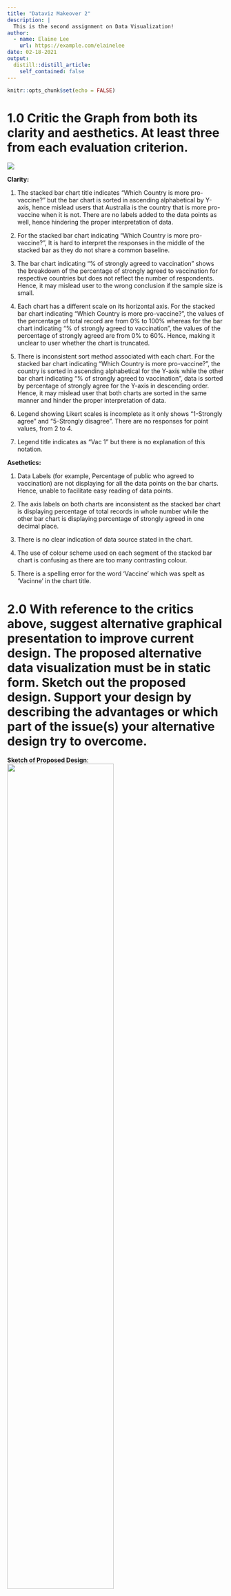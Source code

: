 ```yaml
---
title: "Dataviz Makeover 2"
description: |
  This is the second assignment on Data Visualization!
author:
  - name: Elaine Lee
    url: https://example.com/elainelee
date: 02-18-2021
output:
  distill::distill_article:
    self_contained: false
---
```



```r
knitr::opts_chunk$set(echo = FALSE)
```

#  1.0 Critic the Graph from both its clarity and aesthetics. At least three from each evaluation criterion.

![](./image/Question.PNG)

**Clarity:**

1. The stacked bar chart title indicates “Which Country is more pro-vaccine?” but the bar chart is sorted in ascending alphabetical by Y-axis, hence mislead users that Australia is the country that is more pro-vaccine when it is not. There are no labels added to the data points as well, hence hindering the proper interpretation of data. 

2. For the stacked bar chart indicating “Which Country is more pro-vaccine?”, It is hard to interpret the responses in the middle of the stacked bar as they do not share a common baseline.

3. The bar chart indicating “% of strongly agreed to vaccination” shows the breakdown of the percentage of strongly agreed to vaccination for respective countries but does not reflect the number of respondents. Hence, it may mislead user to the wrong conclusion if the sample size is small.

4. Each chart has a different scale on its horizontal axis. For the stacked bar chart indicating “Which Country is more pro-vaccine?”, the values of the percentage of total record are from 0% to 100% whereas for the bar chart indicating “% of strongly agreed to vaccination”, the values of the percentage of strongly agreed are from 0% to 60%. Hence, making it unclear to user whether the chart is truncated. 

5. There is inconsistent sort method associated with each chart. For the stacked bar chart indicating “Which Country is more pro-vaccine?”, the country is sorted in ascending alphabetical for the Y-axis while the other bar chart indicating “% of strongly agreed to vaccination”, data is sorted by percentage of strongly agree for the Y-axis in descending order. Hence, it may mislead user that both charts are sorted in the same manner and hinder the proper interpretation of data.

6. Legend showing Likert scales is incomplete as it only shows “1-Strongly agree” and “5-Strongly disagree”. There are no responses for point values, from 2 to 4.

7. Legend title indicates as “Vac 1” but there is no explanation of this notation.

**Asethetics:**

1. Data Labels (for example, Percentage of public who agreed to vaccination) are not displaying for all the data points on the bar charts. Hence, unable to facilitate easy reading of data points.

3. The axis labels on both charts are inconsistent as the stacked bar chart is displaying percentage of total records in whole number while the other bar chart is displaying percentage of strongly agreed in one decimal place.

4. There is no clear indication of data source stated in the chart.

5. The use of colour scheme used on each segment of the stacked bar chart is confusing as there are too many contrasting colour.

6. There is a spelling error for the word ‘Vaccine’ which was spelt as ‘Vacinne’ in the chart title.

#  2.0 With reference to the critics above, suggest alternative graphical presentation to improve current design. The proposed alternative data visualization must be in static form. Sketch out the proposed design. Support your design by describing the advantages or which part of the issue(s) your alternative design try to overcome.

**Sketch of Proposed Design**:
![](./image/Sketch.jpg){width=70%}

**In terms of Clarity:**

**For the First Chart**

1. A diverging stacked bar is created with the use of two contrasting colour to help user mentally group each half of the diverging stacked bar. Also, to include data labels for all data points.

  The positive and negative percentages are presented using a           synchronized dual axis chart. The neutrals are a separate chart       that is placed next to this dual axis chart.

Note: (i) "Strongly Disagree" and "Disagree" categories are combined   to obtain Percentage Negative.
(ii) "Strongly Agree" and "Agree" categories are combined to obtain    Percentage Positive.

2. Subsequently, a histogram bar chart is created to show the breakdown of responses for all point values on a Likert scale (“1-Strongly agree”, “2-Agree”,"3-Neutral”,"4-Disagree”,"5-Strongly disagree”) when user hovers over the stacked bar.

3. In order to build a dashboard that is interactive, parameter actions such as filters are used. For instance, user can select the survey questions using a parameter control to change the type of question. (i.e. Vac_1 is renamed to “If a Covid-19 vaccine were made available to me this week, I would definitely get it”.) For the purpose of further analysis, data collected from vac2_1, vac2_2, vac2_3, vac2_6 and vac3 are used.

**For the Second Chart**

1. In order not to mislead user into thinking that they can conclude more than the data allows, the results are presented with confidence intervals (i.e. at 90%/95%/99% confidence interval).

2. In order to build a dashboard that is interactive, parameter actions such as filters are used. For instance, user can select the date using a parameter control to change the Month of Year (i.e. January 2021).

**In terms of Asethetics:**

1. All Data points are consistently labelled in percentage in 0 decimal place, Chart title is included, and Axis title are properly labelled for better visualization of data.

2. Data source is clearly stated in the chart. Link as follows: https://github.com/YouGov-Data/covid-19-tracker/tree/master/data.

3. For better visualisation of the histogram bar chart, sequential colour scheme is applied. Recolour each segment of the stack from darkest to lightest shades of one colour to differentiate Positive sentiment, Neutral and Negative sentiment.

#  3.0 Using Tableau, design the proposed data visualization

Data Visualization can be found in Tableau Public Server:     https://public.tableau.com/profile/elaine3214#!/vizhome/Dataviz2_16136800084340/Dashboard1?publish=yes

#  4.0 Provide step-by-step description on how the data visualization was prepared

## Data Sources
Data Sources are extracted from https://github.com/YouGov-Data/covid-19-tracker/tree/master/data.

## Data Preparation

**For CSV files:**

1.	Unzip the zip files of Australia, Denmark, France, Germany, Italy, Norway, Singapore, Sweden and United Kingdom which was downloaded from Imperial College London YouGov Covid 19 Behaviour Tracker Data Hub hosted at Github. Save all 14 CSV files (comprised of Australia, Canada, Denmark, Finland, France, Germany, Italy, Japan, Netherlands, Norway, Singapore, South Korea, Sweden and United Kingdom) in a folder.

2. There were multiple columns of field name “employment_status” for Denmark, Finland, Norway and Sweden CSV files.

3. The below formula was used to combine data from multiple columns into one column to reflect the correct Employment Status for Norway's CSV files. Apply similar formula for Denmark, Finland, and Sweden CSV files.

**Formula**: IF(MATCH("Yes",CA2:CG2,0)=1,"Full time employment",IF(MATCH("Yes",CA2:CG2,0)=2,"Part time employment",IF(MATCH("Yes",CA2:CG2,0)=3,"Full time student",IF(MATCH("Yes",CA2:CG2,0)=4,"Retired",IF(MATCH("Yes",CA2:CG2,0)=5,"Unemployed",IF(MATCH("Yes",CA2:CG2,0)=6,"Not working",IF(MATCH("Yes",CA2:CG2,0)=7,"Other",0)))))))

Rename CSV files to "Denmark_cleaned", "Finland_cleaned", "Norway_cleaned" and "Sweden_cleaned".

4. Next, remove the column field name “household_children_resp” for Australia's CSV file as there are no values and there is already a similar column field name “household_children” with valid values. 

**For Tableau:**

1. Go to File and open the folder where all 14 CSV files are kept and double click on any one of the CSV files. All the CSV files in the folder will be automatically be listed in Tableau.

2. Next, manually union distinct tables. On the Data Source page, double click on **New Union** to set up the union. Select all tables to union in the left pane and then drag them directly below the first table. 

![](./image/Unioncleaned.PNG){width=70%}

3. Click Apply and Ok to union.

**Manage Metadata**

1. To hide multiple columns as not relevant for analysis by clicking on the drop-down arrow next to a column name and then select Hide. Hence, retaining the relevant columns as shown in the screenshot below. To rename column for better visualization: Double-click Table Name column and rename to "Country" for the last field name.

![](./image/Picture80.PNG){width=70%}

**Pivot**

1. On the Data Source page, select columns on vac_1,vac2_1,vac2_2,vac2_3,vac2_6 and vac_3. Right-click and select **Pivot**. Rename the new pivot fields to **"Survey Answer"** and **"Survey Question"**.

![](./image/pivots.PNG){width=70%}

## Tableau Works

1. **Create an Extract**: After setting up the data source on the Data Source page, in the upper-right corner, select **Extract** to include all data.

![](./image/Extract.PNG){width=70%}

2. **Edit Alias**: Click on the worksheet. In the Data pane, right-click on Country and select Aliases. In the Edit Aliases dialog box, amend the Value (Alias) to the respective country names. 

![](./image/Alias country.PNG){width=70%}

In the Data pane, right-click on **"Survey Answer"**. In the Edit Aliases dialog box, amend the Value (Alias) to the following responses ranges from 1="Strongly agree”, 2="Agree”, 3="Neutral”, 4="Disagree” and 5="Strongly disagree”. 

![](./image/Alias Vac.PNG){width=70%}

In the Data pane, right-click on **"Survey Question"** and select Aliases. In the Edit Aliases dialog box, amend the Value (Alias) to the following responses ranges. 

![](./image/Survey question.PNG){width=70%}

3. **Create Calculated Field**: Select **Analysis** and click on **Create Calculated Field**.

In the Calculation Editor that opens, give the calculated field a name and enter a formula or value. When finished, click Ok.

i. Calculated field is called **"Score"**. It is to extract integer responses from the survey. 

![](./image/Score.PNG){width=70%}

ii. Calculated field is called **"Number of Records"** and enter a value **1**.

![](./image/Number of records.PNG){width=70%}

iii. Calculated field is called **"Percentage Positive"** and is defined as:

![](./image/Percentage Positive.PNG){width=70%}

(iv) Calculated field is called **"Percentage Negative"** and is defined as:

![](./image/Percentage Negative.PNG){width=70%}

(v) Calculated field is called **"Percentage Neutral"** and is defined as:

![](./image/Percentage Neutral.PNG){width=70%}

4. **Insert Variables**: Drag **[Percentage Positive]**, **[Percentage Negative]** and **[Percentage Neutral]** to the Columns shelf and Drag **[Country]** to the Rows shelf.

![](./image/Columns.PNG){width=70%}

5. **Format**: Format the x-axis to fixed at -1 to 0 for **[Percentage Negative]** and x-axis to fixed at 0 to 1 for **[Percentage Positive]** and **[Percentage Neutral]**. Format the axis scale to display percentage in whole number.

![](./image/fixed percentage negative.PNG){width=70%}

![](./image/fixed percentage positive.PNG){width=70%}

![](./image/fixed percentage neutral.PNG){width=70%}

6. **Create views in Tooltips**: When a user hovers over a mark, the tooltip will display relevant details (For this case, to display bar charts to show all levels of sentiment for positive and negative) from another visualization.

i. Create a visualization in a target worksheet view to serve as the Visualization in Tooltip. Rename the **Worksheet as ‘Tooltip’**.

ii. Drag **[Survey Answer]** to the Columns shelf and **[Number of Records]** to the Rows shelf. Right-click on **[Number of Records]** and select **Percent of Total** under Quick Table Calculation.

![](./image/Percent.PNG){width=70%}

iii. On the Marks card, drag **[Survey Answer]** onto **Colour** and edit colours to select contrasting colours.

![](./image/11.PNG){width=70%}
![](./image/Constrast.PNG){width=70%}

iv. Format to show mark labels on all bar charts by selecting **Label** on the Marks card. 

![](./image/Marks.PNG){width=70%}

Final visualization of the chart is as follows:
![](./image/5Point.PNG){width=70%}

v.	In the Source Worksheet, Select **Tooltip** on the Marks card. In the Tooltip Editor, insert a reference to the Visualization in Tooltip target worksheet.

![](./image/Tooltip.PNG){width=70%}

vi. Final Visualization of the chart showing the breakdown of responses on a five-point Likert scale when user hovers over bar is as follows. Chart title is included and a text box is inserted to describe what is displayed in the visualization.

![](./image/final visual.PNG){width=70%}

![](./image/editcaption.PNG){width=70%}

## To Display Standard errors and Confidence intervals in Tableau

**Create Confidence interval bars**:

1. **Create the necessary Calculated Field**: Select Analysis and click **Create Calculated Field**.

2. **Create calculated field – Score-Strongly agree**: To extract the percentage of survey responses who strongly agreed to vaccination, create the calculated field **“Score-Strongly agree”** with calculation as follows:

  if[Score]=1 THEN 1    
  else 0    
  end

3. **Create calculated field – Proportion**: Create the calculated field **"Proportion"** with calculation as follows:

SUM([Score-Strongly Agree])/SUM([Number of Records])

4. **Create calculated field – Standard Error**: Create the calculated field **“Proportion_SE”** with calculation as follows:

sqrt(([Proportion]*(1-[Proportion]))/sum([Number of Records]))

5. **Create calculate field-Z Value for 90% confidence interval**: Create the calculated field **“Z_90%”** with value as follows: 1.64485

6. **Create calculated field – Z Value for 95% confidence interval**: Create the calculated field **“Z_95%”** with value as follows: 1.959964

7. **Create calculated field – Z Value for 99% confidence interval**: Create the calculated field **“Z_99%”** with value as follows: 2.575829

8. **Create a parameter to select confidence interval**: In the Data pane, click the drop-down arrow in the upper right corner and select **Create Parameter**. Select the Data type as "String" and Allowable values as "List". Edit the List of Values as follows:

![](./image/EditparametertoselectCI.PNG){width=70%}

9. **Create calculated field to select vary confidence interval**:

![](./image/CI.PNG){width=70%}

10. **Create upper and lower limit for the confidence interval**: 

Create the calculated field **“Upper Bound of Confidence Interval”** with calculation as follows: [Proportion]+[CI]*[Proportion_SE]

Create the calculated field **“Lower Bound of Confidence Interval”** with calculation as follows: [Proportion]-[CI]*[Proportion_SE]

11. **Insert Variables**

i. Drag **[Measure Values]** to the Columns shelf and Drag **[Country]** to the Rows shelf.

![](./image/Measure Values.PNG){width=70%}

ii. On the **Marks card**, select **Line** from the Dropdown.

![](./image/Marks select line.PNG){width=70%}

iii. Remove unnecessary Measure Values and the following are retained:

![](./image/Retained meausre values.PNG){width=70%}

iv. Drag **[Measure Names]** onto **Size**, **Colour** and **Path** on the Marks card. Click **Size** on the Marks card and adjust the slider to the desired thickness. Click on **Colour** and select contrasting colours to match the [Measure Names].

![](./image/contrasting colour.PNG){width=70%}

v. Drag **[Proportion]** to the Columns shelf. Right-click and check **Dual Axis**. On the axis, right-click and select **Synchronize Axis**. On the Marks card, select **Circle** from the Dropdown. Click **Size** on the Marks card and adjust the slider to the desired size.

![](./image/Capture.PNG){width=70%}
![](./image/AGG.PNG){width=70%}

vi. Fix the axis range to **Automatic**. Rename x-axis to **“Percentage of Respondents who Strongly Agree”**.

![](./image/Auto.PNG){width=70%}

vii. Right-click on the **Grand Total** and Select **Column Totals to Top**.

![](./image/Format Columns Total to Top.PNG){width=70%}

viii. On the Marks card, select **Tooltip** and edit to display the following details:

![](./image/Edit1.PNG){width=70%}

viii. Edit the Title of the chart as follows: 

![](./image/Title.PNG){width=70%}

The Final Visualization of the chart is as follows:

![](./image/33.PNG){width=70%}

## Dashboard

1. **Create Dashboard**

i. At the bottom of the workbook, click the **New Dashboard** icon. From the Sheets list at the left pane, drag both worksheets to the Dashboard.

![](./image/Picture81.PNG){width=80%}

ii. Edit the title of the Dashboard to **“Public willingness on Covid-19 vaccination Survey Report”**.

iii. Remove filters such as Measure Names and include the 
following fields; age (group according to 18-58 and 59-99), employment_status (rename to Employment Status), household_size (Household Size), gender (Gender),endtime (rename to Month-Year) and household_children (rename to Household Children) to filters (on the right pane) to create an interactive Dashboard.

iv. Add in data source at the bottom of the Dashboard: https://github.com/YouGov-Data/covid-19-tracker/tree/master/data.

v. Select every filter on the right pane and click on the left arrow indicating “More Options”. Select “Apply to Worksheets” and click on “All Using This Data Source”.

![](./image/WS.PNG){width=70%}

vi. Include animations for better visualization. Under Format, select **Animations**. Enable animations by setting the **Workbook Default** to **“On”** for duration 0.30 seconds.

![](./image/animations.PNG){width=60%}

vii. Final Visualization of the Dashboard is as follows:

![](./image/dashboard.PNG){width=90%}

# 5.0 Describe three major observations revealed by the data visualisation prepared.

1.	With Covid-19 vaccines currently being rolled out across the world, countries in Europe such United Kingdom, Demark and Netherlands are most willingly to take the vaccine. Based on the survey question, **“if a Covid-19 vaccine were made available to me this week, I would definitely get it”**, 78% of the respondents from United Kingdom responded “Agree” or “Strongly Agree” based on the survey conducted in January 2021, compared to 71% in December 2020. This is supported by the fact that 16 million people across United Kingdom have now received their first dose of the vaccine according to the statistics extracted from https://coronavirus.data.gov.uk/details/vaccinations.

![](./image/78.PNG){width=90%}
![](./image/71.PNG){width=90%}

2. For Singapore, based on the survey question, **“if a Covid-19 vaccine were made available to me this week, I would definitely get it”**,  the percentage of respondents who are willingly to be vaccinated is 36% based on the survey conducted in January 2021. On the other hand, 29% of the respondents are not willing to take a Covid-19 vaccine and 35% were undecided. The percentages do not differ much significantly mainly due to public approach of wait-and-see attitude and reservations among Singaporeans toward the vaccine. However, there have been efforts done by the Government to encourage the take-up of Covid-19 vaccine such as going door-to-door to address concerns.

![](./image/Singapore.PNG){width=90%}

3. Further analysis was conducted based on the number of people in household. Typically, based on the survey question conducted in January 2021, **“if a Covid-19 vaccine were made available to me this week, I would definitely get it”**,  the uncertainty in the responses who selected ‘Strongly Agree’ for household size of 5 is larger than the responses for household size of 3 as shown in the screenshots below.  The above results are based on 95% confidence level. This could be due to the different levels of mistrust of vaccine benefit and concerns of potential side effects of a Covid-19 vaccine within the family members.

![](./image/3.PNG){width=90%}
![](./image/5.PNG){width=90%}

Evident from another survey question, **"I am worried about the potential side effects of a Covid-19 vaccine”**, the uncertainty in the responses who selected ‘Strongly Agree’ for household size of 5 is also larger than the responses for household size of 3.

![](./image/2.PNG){width=90%}
![](./image/1.PNG){width=90%}

4. France has a long history of distrusting vaccines. It is evident from the Survey question, **"If I do not get a Covid-19 vaccine when it is available, I will regret it”** that 45% of the respondents strongly disagree or disagree with the statement. It has the highest proportion as compared to other countries in Europe. In addition, females expressed more negative sentiment than Males; 45% as compared to 38%. It could be explained because women typically have lower confidence in vaccines. It could also be explained by women being less at risk of developing severe Covid-19. Indeed, vaccine hesitancy in France is nothing new and is indeed one of the main challenges faced by the Government.

![](./image/France1.PNG){width=90%}
![](./image/France.PNG){width=90%}
